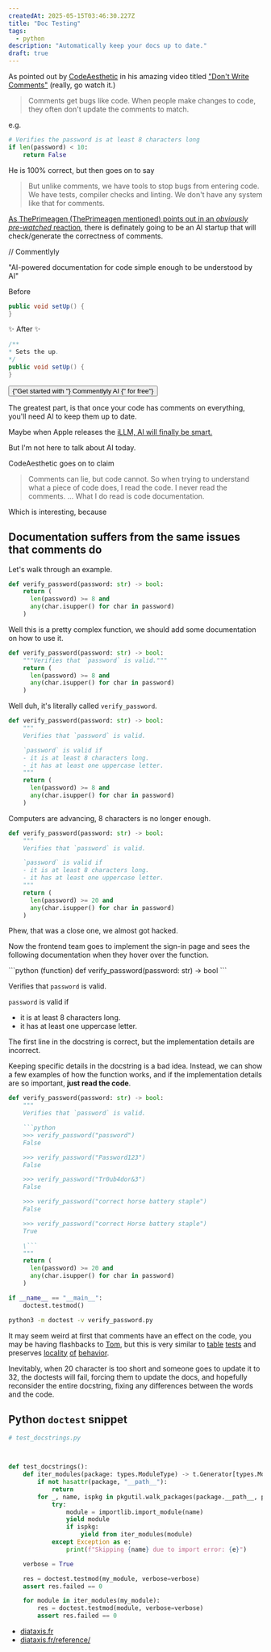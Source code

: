 ```yaml
---
createdAt: 2025-05-15T03:46:30.227Z
title: "Doc Testing"
tags:
  - python
description: "Automatically keep your docs up to date."
draft: true
---
```


As pointed out by [CodeAesthetic](https://www.youtube.com/@CodeAesthetic) in his
amazing video titled
["Don't Write Comments"](https://www.youtube.com/watch?v=Bf7vDBBOBUA) (really,
go watch it.)

> Comments get bugs like code. When people make changes to code, they often
> don't update the comments to match.

e.g.

```py
# Verifies the password is at least 8 characters long
if len(password) < 10:
    return False
```

He is 100% correct, but then goes on to say

> But unlike comments, we have tools to stop bugs from entering code. We have
> tests, compiler checks and linting. We don't have any system like that for
> comments.

[As ThePrimeagen (ThePrimeagen mentioned) points out in an _obviously pre-watched_ reaction](https://www.youtube.com/watch?v=k5DJxz6_xMA&t=432s),
there is definately going to be an AI startup that will check/generate the
correctness of comments.

<div class="bg-neutral-900 p-4 rounded-lg">

<div class="text-center text-2xl font-bold">
  <span class="bg-gradient-to-r from-purple-400 to-pink-600 bg-clip-text text-transparent">
    //
  </span>
  Commentlyly
</div>

"AI-powered documentation for code simple enough to be understood by AI"

<div class="justify-self-center text-xl">Before</div>

```java
public void setUp() {
}
```

<div class="justify-self-center text-xl">✨ After ✨</div>

```java
/**
* Sets the up.
*/
public void setUp() {
}
```

  <div class="flex justify-center">
  <a
    target="_blank"
    href="http://127.0.0.1:3000/sign-up"
  >
    <button class="cursor-pointer rounded-md bg-black px-4 py-2 text-center text-xl font-bold text-white no-underline">{"Get started with "}
      <span class="bg-gradient-to-r from-purple-400 to-pink-600 bg-clip-text text-transparent">Commentlyly AI</span>
      {" for free"}
    </button>
    </a>
  </div>
</div>

The greatest part, is that once your code has comments on everything, you'll
need AI to keep them up to date.

Maybe when Apple releases the
[iLLM, AI will finally be smart.](https://daniel.haxx.se/blog/2024/01/02/the-i-in-llm-stands-for-intelligence/)

But I'm not here to talk about AI today.

CodeAesthetic goes on to claim

> Comments can lie, but code cannot. So when trying to understand what a piece
> of code does, I read the code. I never read the comments. ... What I do read
> is code documentation.

Which is interesting, because

## Documentation suffers from the same issues that comments do

Let's walk through an example.

```py
def verify_password(password: str) -> bool:
    return (
      len(password) >= 8 and
      any(char.isupper() for char in password)
    )
```

Well this is a pretty complex function, we should add some documentation on how
to use it.

```py
def verify_password(password: str) -> bool:
    """Verifies that `password` is valid."""
    return (
      len(password) >= 8 and
      any(char.isupper() for char in password)
    )
```

Well duh, it's literally called `verify_password`.

```py
def verify_password(password: str) -> bool:
    """
    Verifies that `password` is valid.

    `password` is valid if
    - it is at least 8 characters long.
    - it has at least one uppercase letter.
    """
    return (
      len(password) >= 8 and
      any(char.isupper() for char in password)
    )
```

Computers are advancing, 8 characters is no longer enough.

```py
def verify_password(password: str) -> bool:
    """
    Verifies that `password` is valid.

    `password` is valid if
    - it is at least 8 characters long.
    - it has at least one uppercase letter.
    """
    return (
      len(password) >= 20 and
      any(char.isupper() for char in password)
    )
```

Phew, that was a close one, we almost got hacked.

Now the frontend team goes to implement the sign-in page and sees the following
documentation when they hover over the function.

<div class="bg-neutral-900 p-4">
  ```python
  (function) def verify_password(password: str) -> bool
  ```

Verifies that `password` is valid.

`password` is valid if

- it is at least 8 characters long.
- it has at least one uppercase letter.

</div>

The first line in the docstring is correct, but the implementation details are
incorrect.

Keeping specific details in the docstring is a bad idea. Instead, we can show a
few examples of how the function works, and if the implementation details are so
important, **just read the code**.

````python
def verify_password(password: str) -> bool:
    """
    Verifies that `password` is valid.

    ```python
    >>> verify_password("password")
    False

    >>> verify_password("Password123")
    False

    >>> verify_password("Tr0ub4dor&3")
    False

    >>> verify_password("correct horse battery staple")
    False

    >>> verify_password("correct Horse battery staple")
    True

    \```
    """
    return (
      len(password) >= 20 and
      any(char.isupper() for char in password)
    )

if __name__ == "__main__":
    doctest.testmod()
````

```bash
python3 -m doctest -v verify_password.py
```

It may seem weird at first that comments have an effect on the code, you may be
having flashbacks to
[Tom](https://thedailywtf.com/articles/the-inner-json-effect), but this is very
similar to [table](https://go.dev/wiki/TableDrivenTests)
[tests](https://dave.cheney.net/2019/05/07/prefer-table-driven-tests) and
preserves [locality](https://www.youtube.com/watch?v=eMTFzpxR0QQ)
[of](https://grugbrain.dev/#grug-on-soc)
[behavior](https://htmx.org/essays/locality-of-behaviour/).

Inevitably, when 20 character is too short and someone goes to update it to 32,
the doctests will fail, forcing them to update the docs, and hopefully
reconsider the entire docstring, fixing any differences between the words and
the code.

## Python `doctest` snippet

```python
# test_docstrings.py



def test_docstrings():
    def iter_modules(package: types.ModuleType) -> t.Generator[types.ModuleType]:
        if not hasattr(package, "__path__"):
            return
        for _, name, ispkg in pkgutil.walk_packages(package.__path__, package.__name__ + "."):
            try:
                module = importlib.import_module(name)
                yield module
                if ispkg:
                    yield from iter_modules(module)
            except Exception as e:
                print(f"Skipping {name} due to import error: {e}")

    verbose = True

    res = doctest.testmod(my_module, verbose=verbose)
    assert res.failed == 0

    for module in iter_modules(my_module):
        res = doctest.testmod(module, verbose=verbose)
        assert res.failed == 0
```

- [diataxis.fr](https://diataxis.fr)
- [diataxis.fr/reference/](https://diataxis.fr/reference/)
